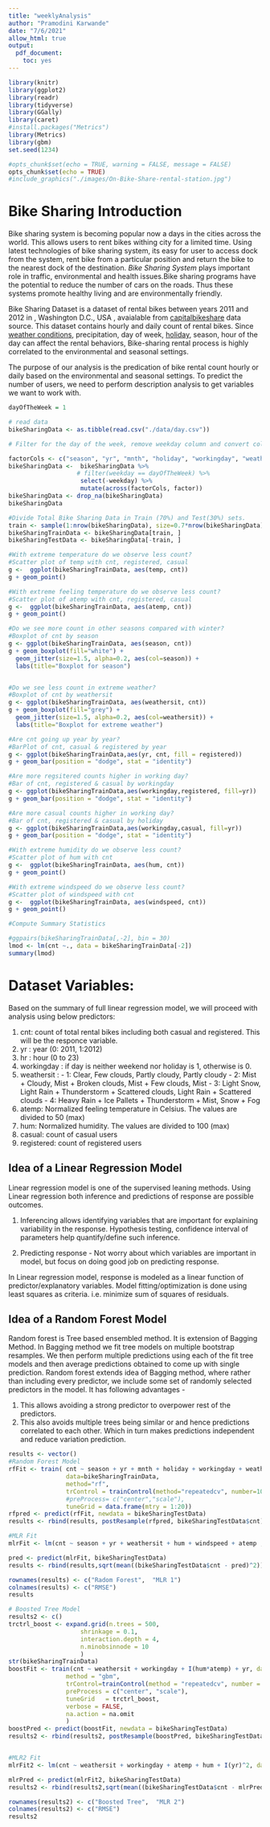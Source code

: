 ```yaml
---
title: "weeklyAnalysis"
author: "Pramodini Karwande"
date: "7/6/2021"
allow_html: true
output:
  pdf_document:
    toc: yes
---
```


```r
library(knitr)
library(ggplot2)
library(readr)
library(tidyverse)
library(GGally)
library(caret)
#install.packages("Metrics")
library(Metrics)
library(gbm)
set.seed(1234)

#opts_chunk$set(echo = TRUE, warning = FALSE, message = FALSE)
opts_chunk$set(echo = TRUE)
#include_graphics("./images/On-Bike-Share-rental-station.jpg")
```


# Bike Sharing Introduction
Bike sharing system is becoming popular now a days in the cities across the world. This allows users to rent bikes withing city for a limited time. Using latest technologies of bike sharing system, its easy for user to access dock from the system, rent bike from a particular position and return the bike to the nearest dock of the destination. _Bike Sharing System_ plays important role in traffic, environmental and health issues.Bike sharing programs have the potential to reduce the number of cars on the roads. Thus these systems promote healthy living and are environmentally friendly.

Bike Sharing Dataset is a dataset of rental bikes between years 2011 and 2012 in , Washington D.C., USA , avaialable from [capitalbikeshare]("http://capitalbikeshare.com/system-data") data source. This dataset contains hourly and daily count of rental bikes. Since [weather conditions]("http://www.freemeteo.com"),  precipitation, day of week, [holiday]("http://dchr.dc.gov/page/holiday-schedule"), season, hour of the day can affect the rental behaviors, Bike-sharing rental process is highly correlated to the environmental and seasonal settings.

The purpose of our analysis is the predication of bike rental count hourly or daily based on the environmental and seasonal settings. To predict the number of users, we need to perform description analysis to get variables we want to work with.

```r
dayOfTheWeek = 1

# read data
bikeSharingData <- as.tibble(read.csv("./data/day.csv"))

# Filter for the day of the week, remove weekday column and convert columns to factor as appropriate.

factorCols <- c("season", "yr", "mnth", "holiday", "workingday", "weathersit")
bikeSharingData <-  bikeSharingData %>% 
                   # filter(weekday == dayOfTheWeek) %>% 
                    select(-weekday) %>% 
                    mutate(across(factorCols, factor))
bikeSharingData <- drop_na(bikeSharingData)
bikeSharingData

#Divide Total Bike Sharing Data in Train (70%) and Test(30%) sets.
train <- sample(1:nrow(bikeSharingData), size=0.7*nrow(bikeSharingData))
bikeSharingTrainData <- bikeSharingData[train, ]
bikeSharingTestData <- bikeSharingData[-train, ]

#With extreme temperature do we observe less count?
#Scatter plot of temp with cnt, registered, casual
g <-  ggplot(bikeSharingTrainData, aes(temp, cnt)) 
g + geom_point()

#With extreme feeling temperature do we observe less count?
#Scatter plot of atemp with cnt, registered, casual
g <-  ggplot(bikeSharingTrainData, aes(atemp, cnt)) 
g + geom_point()

#Do we see more count in other seasons compared with winter?
#Boxplot of cnt by season
g <- ggplot(bikeSharingTrainData, aes(season, cnt))
g + geom_boxplot(fill="white") +
  geom_jitter(size=1.5, alpha=0.2, aes(col=season)) +
  labs(title="Boxplot for season")


#Do we see less count in extreme weather?
#Boxplot of cnt by weathersit
g <- ggplot(bikeSharingTrainData, aes(weathersit, cnt))
g + geom_boxplot(fill="grey") +
  geom_jitter(size=1.5, alpha=0.2, aes(col=weathersit)) +
  labs(title="Boxplot for extreme weather")

#Are cnt going up year by year?
#BarPlot of cnt, casual & registered by year 
g <- ggplot(bikeSharingTrainData,aes(yr, cnt, fill = registered))
g + geom_bar(position = "dodge", stat = "identity")

#Are more regsitered counts higher in working day?
#Bar of cnt, registered & casual by workingday
g <- ggplot(bikeSharingTrainData,aes(workingday,registered, fill=yr))
g + geom_bar(position = "dodge", stat = "identity")

#Are more casual counts higher in working day?
#Bar of cnt, registered & casual by holiday
g <- ggplot(bikeSharingTrainData,aes(workingday,casual, fill=yr))
g + geom_bar(position = "dodge", stat = "identity")

#With extreme humidity do we observe less count?
#Scatter plot of hum with cnt
g <-  ggplot(bikeSharingTrainData, aes(hum, cnt)) 
g + geom_point()

#With extreme windspeed do we observe less count?
#Scatter plot of windspeed with cnt
g <-  ggplot(bikeSharingTrainData, aes(windspeed, cnt)) 
g + geom_point()

#Compute Summary Statistics

#ggpairs(bikeSharingTrainData[,-2], bin = 30)
lmod <- lm(cnt ~., data = bikeSharingTrainData[-2])
summary(lmod)

```
# Dataset Variables:
Based on the summary of full linear regression model, we will proceed with analysis using below predictors:

1. cnt: count of total rental bikes including both casual and registered. This will be the responce variable.
2. yr : year (0: 2011, 1:2012)
3. hr : hour (0 to 23)
4. workingday : if day is neither weekend nor holiday is 1, otherwise is 0.
5. weathersit : 
		- 1: Clear, Few clouds, Partly cloudy, Partly cloudy
		- 2: Mist + Cloudy, Mist + Broken clouds, Mist + Few clouds, Mist
		- 3: Light Snow, Light Rain + Thunderstorm + Scattered clouds, Light Rain + Scattered clouds
		- 4: Heavy Rain + Ice Pallets + Thunderstorm + Mist, Snow + Fog
6. atemp: Normalized feeling temperature in Celsius. The values are divided to 50 (max)
7. hum: Normalized humidity. The values are divided to 100 (max)
8. casual: count of casual users
9. registered: count of registered users



## Idea of a Linear Regression Model

Linear regression model is one of the supervised leaning methods. Using Linear regression both inference and predictions of response are possible outcomes.

1. Inferencing allows identifying variables that are important for explaining variability in the response. Hypothesis testing, confidence interval of parameters help quantify/define such inference.

2. Predicting response - Not worry about which variables are important in model, but focus on doing good job on predicting response.

In Linear regression model, response is modeled as a linear function of predictor/explanatory variables. Model fitting/optimization is done using least squares as criteria. i.e. minimize sum of squares of residuals.

## Idea of a Random Forest Model

Random forest is Tree based ensembled method. It is extension of Bagging Method. In Bagging method we fit tree models on multiple bootstrap resamples. We then perform multiple predictions using each of the fit tree models and then average predictions obtained to come up with single prediction.
Random forest extends idea of Bagging method, where rather than including every predictor, we include some set of randomly selected predictors in the model. It has following advantages - 

1. This allows avoiding a strong predictor to overpower rest of the predictors.
2. This also avoids multiple trees being similar or and hence predictions correlated to each other. Which in turn makes predictions independent and reduce variation prediction.


```r
results <- vector()
#Random Forest Model
rfFit <- train( cnt ~ season + yr + mnth + holiday + workingday + weathersit + atemp + hum + windspeed , 
                data=bikeSharingTrainData,
                method="rf",
                trControl = trainControl(method="repeatedcv", number=10),
                #preProcess= c("center","scale"),
                tuneGrid = data.frame(mtry = 1:20))
rfpred <- predict(rfFit, newdata = bikeSharingTestData)
results <- rbind(results, postResample(rfpred, bikeSharingTestData$cnt)[1])

#MLR Fit
mlrFit <- lm(cnt ~ season + yr + weathersit + hum + windspeed + atemp , data=bikeSharingTrainData)

pred <- predict(mlrFit, bikeSharingTestData)
results <- rbind(results,sqrt(mean((bikeSharingTestData$cnt - pred)^2)))

rownames(results) <- c("Radom Forest",  "MLR 1")
colnames(results) <- c("RMSE")
results
```

```r
# Boosted Tree Model
results2 <- c()
trctrl_boost <- expand.grid(n.trees = 500,
                    shrinkage = 0.1,
                    interaction.depth = 4,
                    n.minobsinnode = 10
                    )
str(bikeSharingTrainData)
boostFit <- train(cnt ~ weathersit + workingday + I(hum*atemp) + yr, data = bikeSharingTrainData, 
                method = "gbm",
                trControl=trainControl(method = "repeatedcv", number = 10),
                preProcess = c("center", "scale"),
                tuneGrid   = trctrl_boost,
                verbose = FALSE,
                na.action = na.omit
                )
boostPred <- predict(boostFit, newdata = bikeSharingTestData)
results2 <- rbind(results2, postResample(boostPred, bikeSharingTestData$cnt)[1])


#MLR2 Fit
mlrFit2 <- lm(cnt ~ weathersit + workingday + atemp + hum + I(yr)^2, data=bikeSharingTrainData)

mlrPred <- predict(mlrFit2, bikeSharingTestData)
results2 <- rbind(results2,sqrt(mean((bikeSharingTestData$cnt - mlrPred)^2)))

rownames(results2) <- c("Boosted Tree",  "MLR 2")
colnames(results2) <- c("RMSE")
results2

```


